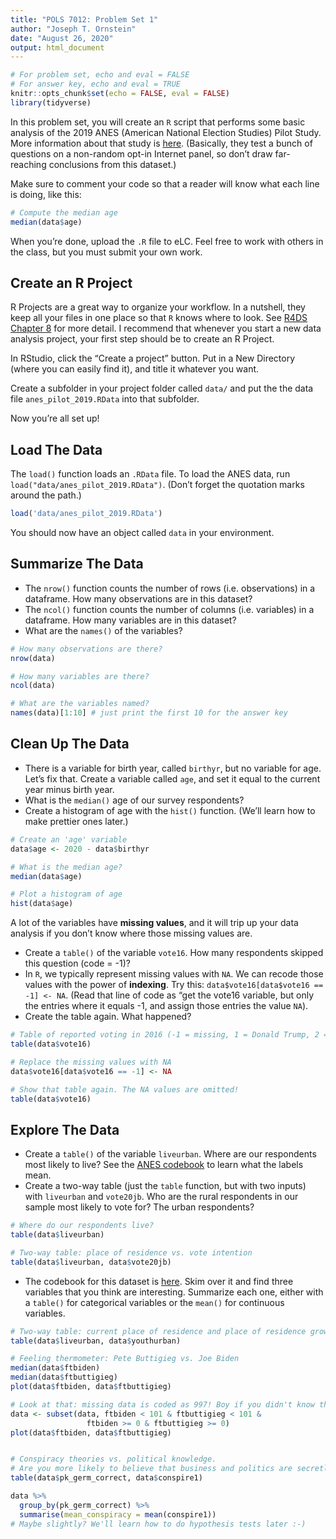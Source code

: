 ```yaml
---
title: "POLS 7012: Problem Set 1"
author: "Joseph T. Ornstein"
date: "August 26, 2020"
output: html_document
---
```


```r
# For problem set, echo and eval = FALSE
# For answer key, echo and eval = TRUE
knitr::opts_chunk$set(echo = FALSE, eval = FALSE)
library(tidyverse)
```

In this problem set, you will create an `R` script that performs some basic analysis of the 2019 ANES (American National Election Studies) Pilot Study. More information about that study is [here](https://electionstudies.org/data-center/2019-pilot-study/). (Basically, they test a bunch of questions on a non-random opt-in Internet panel, so don't draw far-reaching conclusions from this dataset.)

Make sure to comment your code so that a reader will know what each line is doing, like this:

```r
# Compute the median age
median(data$age)
```

When you're done, upload the `.R` file to eLC. Feel free to work with others in the class, but you must submit your own work.


## Create an R Project

R Projects are a great way to organize your workflow. In a nutshell, they keep all your files in one place so that `R` knows where to look. See [R4DS Chapter 8](https://r4ds.had.co.nz/workflow-projects.html) for more detail. I recommend that whenever you start a new data analysis project, your first step should be to create an R Project.

In RStudio, click the "Create a project" button. Put in a New Directory (where you can easily find it), and title it whatever you want.  

Create a subfolder in your project folder called `data/` and put the the data file `anes_pilot_2019.RData` into that subfolder.

Now you're all set up!

## Load The Data

The `load()` function loads an `.RData` file. To load the ANES data, run `load("data/anes_pilot_2019.RData")`. (Don't forget the quotation marks around the path.)

```r
load('data/anes_pilot_2019.RData')
```

You should now have an object called `data` in your environment.

## Summarize The Data

 - The `nrow()` function counts the number of rows (i.e. observations) in a dataframe. How many observations are in this dataset? 
 - The `ncol()` function counts the number of columns (i.e. variables) in a dataframe. How many variables are in this dataset?
 - What are the `names()` of the variables?

```r
# How many observations are there?
nrow(data)

# How many variables are there?
ncol(data)

# What are the variables named?
names(data)[1:10] # just print the first 10 for the answer key
```

## Clean Up The Data

 - There is a variable for birth year, called `birthyr`, but no variable for age. Let's fix that. Create a variable called `age`, and set it equal to the current year minus birth year. 
 - What is the `median()` age of our survey respondents?
 - Create a histogram of age with the `hist()` function. (We'll learn how to make prettier ones later.)

```r
# Create an 'age' variable
data$age <- 2020 - data$birthyr

# What is the median age?
median(data$age)

# Plot a histogram of age
hist(data$age)
```

A lot of the variables have **missing values**, and it will trip up your data analysis if you don't know where those missing values are.

 - Create a `table()` of the variable `vote16`. How many respondents skipped this question (code = -1)?
 - In `R`, we typically represent missing values with `NA`. We can recode those values with the power of **indexing**. Try this: `data$vote16[data$vote16 == -1] <- NA`. (Read that line of code as "get the vote16 variable, but only the entries where it equals -1, and assign those entries the value `NA`).
 - Create the table again. What happened?
 
```r
# Table of reported voting in 2016 (-1 = missing, 1 = Donald Trump, 2 = Hillary Clinton, 3 = someone else)
table(data$vote16)

# Replace the missing values with NA
data$vote16[data$vote16 == -1] <- NA

# Show that table again. The NA values are omitted!
table(data$vote16)

```

## Explore The Data

 - Create a `table()` of the variable `liveurban`. Where are our respondents most likely to live? See the  [ANES codebook](https://electionstudies.org/wp-content/uploads/2020/02/anes_pilot_2019_userguidecodebook.pdf) to learn what the labels mean.
 - Create a two-way table (just the `table` function, but with two inputs) with `liveurban` and `vote20jb`. Who are the rural respondents in our sample most likely to vote for? The urban respondents?

```r
# Where do our respondents live?
table(data$liveurban)

# Two-way table: place of residence vs. vote intention
table(data$liveurban, data$vote20jb)
```
 
 - The codebook for this dataset is [here](https://electionstudies.org/wp-content/uploads/2020/02/anes_pilot_2019_userguidecodebook.pdf). Skim over it and find three variables that you think are interesting. Summarize each one, either with a `table()` for categorical variables or the `mean()` for continuous variables.

```r
# Two-way table: current place of residence and place of residence growing up
table(data$liveurban, data$youthurban)

# Feeling thermometer: Pete Buttigieg vs. Joe Biden
median(data$ftbiden)
median(data$ftbuttigieg)
plot(data$ftbiden, data$ftbuttigieg)

# Look at that: missing data is coded as 997! Boy if you didn't know that, you could come to some weird conclusions
data <- subset(data, ftbiden < 101 & ftbuttigieg < 101 & 
                 ftbiden >= 0 & ftbuttigieg >= 0)
plot(data$ftbiden, data$ftbuttigieg)


# Conspiracy theories vs. political knowledge.
# Are you more likely to believe that business and politics are secretly controlled by a single group if you don't know who Angela Merkel is?
table(data$pk_germ_correct, data$conspire1)

data %>% 
  group_by(pk_germ_correct) %>% 
  summarise(mean_conspiracy = mean(conspire1))
# Maybe slightly? We'll learn how to do hypothesis tests later :-)

```

